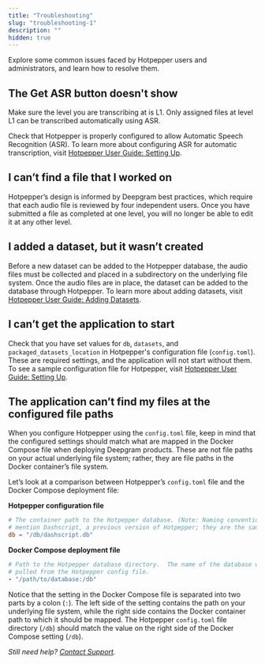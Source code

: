 ```yaml
---
title: "Troubleshooting"
slug: "troubleshooting-1"
description: ""
hidden: true
---
```

Explore some common issues faced by Hotpepper users and administrators, and learn how to resolve them.

## The Get ASR button doesn't show

Make sure the level you are transcribing at is L1. Only assigned files at level L1 can be transcribed automatically using ASR.

Check that Hotpepper is properly configured to allow Automatic Speech Recognition (ASR). To learn more about configuring ASR for automatic transcription, visit [Hotpepper User Guide: Setting Up](/on-prem/optional-components/hotpepper/setting-up/).

## I can’t find a file that I worked on

Hotpepper’s design is informed by Deepgram best practices, which require that each audio file is reviewed by four independent users. Once you have submitted a file as completed at one level, you will no longer be able to edit it at any other level.

## I added a dataset, but it wasn’t created

Before a new dataset can be added to the Hotpepper database, the audio files must be collected and placed in a subdirectory on the underlying file system. Once the audio files are in place, the dataset can be added to the database through Hotpepper. To learn more about adding datasets, visit [Hotpepper User Guide: Adding Datasets](/on-prem/optional-components/hotpepper/managing-datasets/#adding-datasets).

## I can’t get the application to start

Check that you have set values for `db`, `datasets`, and `packaged_datasets_location` in Hotpepper's configuration file (`config.toml`). These are required settings, and the application will not start without them. To see a sample configuration file for Hotpepper, visit [Hotpepper User Guide: Setting Up](/on-prem/optional-components/hotpepper/setting-up/).

## The application can’t find my files at the configured file paths

When you configure Hotpepper using the `config.toml` file, keep in mind that the configured settings should match what are mapped in the Docker Compose file when deploying Deepgram products. These are not file paths on your actual underlying file system; rather, they are file paths in the Docker container’s file system.

Let’s look at a comparison between Hotpepper’s `config.toml` file and the Docker Compose deployment file:

**Hotpepper configuration file**

```toml
# The container path to the Hotpepper database. (Note: Naming conventions may
# mention Dashscript, a previous version of Hotpepper; they are the same tool.)
db = "/db/dashscript.db"
```

**Docker Compose deployment file**

```yaml
# Path to the Hotpepper database directory.  The name of the database will be
# pulled from the Hotpepper config file.
- "/path/to/database:/db"
```

Notice that the setting in the Docker Compose file is separated into two parts by a colon (`:`). The left side of the setting contains the path on your underlying file system, while the right side contains the Docker container path to which it should be mapped. The Hotpepper `config.toml` file directory (`/db`) should match the value on the right side of the Docker Compose setting (`/db`).

_Still need help? [Contact Support](/support/)._
